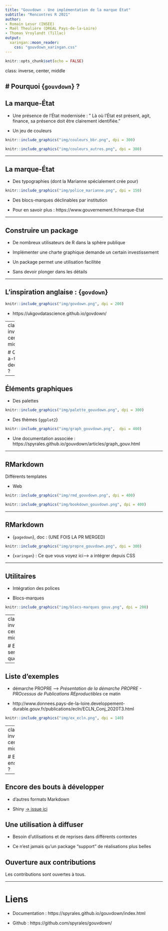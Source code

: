```yaml
---
title: "Gouvdown - Une implémentation de la marque État"
subtitle: "Rencontres R 2021"
author:
- Romain Lesur (INSEE)
- Maël Theulière (DREAL Pays-de-la-Loire)
- Thomas Vroylandt (Tillac)
output:
  xaringan::moon_reader:
    css: "gouvdown_xaringan.css"
---
```


```r
knitr::opts_chunk$set(echo = FALSE)
```

class: inverse, center, middle

# Pourquoi {`gouvdown`} ?
---

## La marque-État

+ Une présence de l'État modernisée : " Là où l’État est présent, agit, finance, sa présence doit être clairement identifiée."

+ Un jeu de couleurs

```r
knitr::include_graphics("img/couleurs_bbr.png", dpi = 300)
```

```r
knitr::include_graphics("img/couleurs_autres.png", dpi = 300)
```

---

## La marque-État

+ Des typographies (dont la Marianne spécialement crée pour)

```r
knitr::include_graphics("img/police_marianne.png", dpi = 150)
```

+ Des blocs-marques déclinables par institution

+ Pour en savoir plus : https://www.gouvernement.fr/marque-Etat

---

## Construire un package

+ De nombreux utilisateurs de R dans la sphère publique

+ Implémenter une charte graphique demande un certain investissement

+ Un package permet une utilisation facilitée

+ Sans devoir plonger dans les détails

---

## L'inspiration anglaise : {`govdown`}

```r
knitr::include_graphics("img/govdown.png", dpi = 200)
```

+ https://ukgovdatascience.github.io/govdown/

---
class: inverse, center, middle

# Qui a-t-il dedans ?

---

## Éléments graphiques

+ Des palettes

```r
knitr::include_graphics("img/palette_gouvdown.png", dpi = 300)
```

+ Des thèmes {`ggplot2`}

```r
knitr::include_graphics("img/graph_gouvdown.png",  dpi = 400)
```

+ Une documentation associée : https://spyrales.github.io/gouvdown/articles/graph_gouv.html

---

## RMarkdown

Différents templates

+ Web

```r
knitr::include_graphics("img/rmd_gouvdown.png", dpi = 400)
```

```r
knitr::include_graphics("img/bookdown_gouvdown.png", dpi = 400)
```

---

## RMarkdown

+ {`pagedown`}, doc : (UNE FOIS LA PR MERGED)

```r
knitr::include_graphics("img/propre_gouvdown.png", dpi = 300)
```

+ {`xaringan`} : Ce que vous voyez ici--> a intégrer depuis CSS

---

## Utilitaires

+ Intégration des polices

+ Blocs-marques

```r
knitr::include_graphics("img/blocs-marques gouv.png", dpi = 200)
```

---
class: inverse, center, middle

# Et ça sert à quoi ?

---

## Liste d'exemples

+ démarche PROPRE --> *Présentation de la démarche PROPRE - PROcessus de Publications REproductibles* ce matin

+ http://www.donnees.pays-de-la-loire.developpement-durable.gouv.fr/publications/ecln/ECLN_Conj_2020T3.html

```r
knitr::include_graphics("img/ex_ecln.png", dpi = 140)
```

---
class: inverse, center, middle

# Et ensuite ?

---

## Encore des bouts à développer

+ d'autres formats Markdown

+ Shiny [-> issue ici](https://github.com/spyrales/gouvdown/issues/7)

## Une utilisation à diffuser

+ Besoin d'utilisations et de reprises dans différents contextes

+ Ce n'est jamais qu'un package "support" de réalisations plus belles

## Ouverture aux contributions

Les contributions sont ouvertes à tous.

---
# Liens

+ Documentation : https://spyrales.github.io/gouvdown/index.html

+ Github : https://github.com/spyrales/gouvdown/
